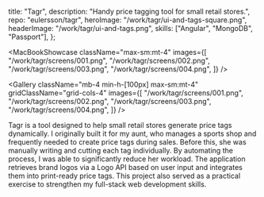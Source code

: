   title: "Tagr",
  description: "Handy price tagging tool for small retail stores.",
  repo: "eulersson/tagr",
  heroImage: "/work/tagr/ui-and-tags-square.png",
  headerImage: "/work/tagr/ui-and-tags.png",
  skills: ["Angular", "MongoDB", "Passport"],
};

<MacBookShowcase
  className="max-sm:mt-4"
  images={[
    "/work/tagr/screens/001.png",
    "/work/tagr/screens/002.png",
    "/work/tagr/screens/003.png",
    "/work/tagr/screens/004.png",
  ]}
/>

<Gallery
  className="mb-4 min-h-[100px] max-sm:mt-4"
  gridClassName="grid-cols-4"
  images={[
    "/work/tagr/screens/001.png",
    "/work/tagr/screens/002.png",
    "/work/tagr/screens/003.png",
    "/work/tagr/screens/004.png",
  ]}
/>

Tagr is a tool designed to help small retail stores generate price tags
dynamically. I originally built it for my aunt, who manages a sports shop and
frequently needed to create price tags during sales. Before this, she was
manually writing and cutting each tag individually. By automating the process, I
was able to significantly reduce her workload. The application retrieves brand
logos via a Logo API based on user input and integrates them into print-ready
price tags. This project also served as a practical exercise to strengthen my
full-stack web development skills.
